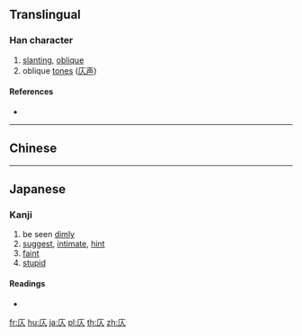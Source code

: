 ==Translingual==

===Han character===
{{Han char|rn=53|rad=广|as=02|sn=5|four=00280|canj=IO|ids=⿸广人}}

# [[slanting]], [[oblique]]
# oblique [[tone]]s ([[庂声]])

====References====
* {{Han ref|kx=0343.080|dkj=09224|dj=0652.170|hdz=20873.010|uh=5E82|ud=24194|bh=C97A|bd=51578}}

----

==Chinese==
{{zh-see|仄|v}}

----

==Japanese==
{{ja-forms|[[仄]]|[[仄]]|[[庂]]}}

===Kanji===
{{ja-kanji|grade=uc|rs=广02}}

# be seen [[dimly]]
# [[suggest]], [[intimate]], [[hint]]
# [[faint]]
# [[stupid]]

====Readings====
* {{ja-readings|on=[[しょく]] (shoku), [[しき]] (shiki)|kun=[[ほのか]] (honoka)、[[ほのめかす]] (honomekasu)、[[ほのめく]] (honomeku)、[[かたむく]] (katamuku)}}

[[fr:庂]]
[[hu:庂]]
[[ja:庂]]
[[pl:庂]]
[[th:庂]]
[[zh:庂]]